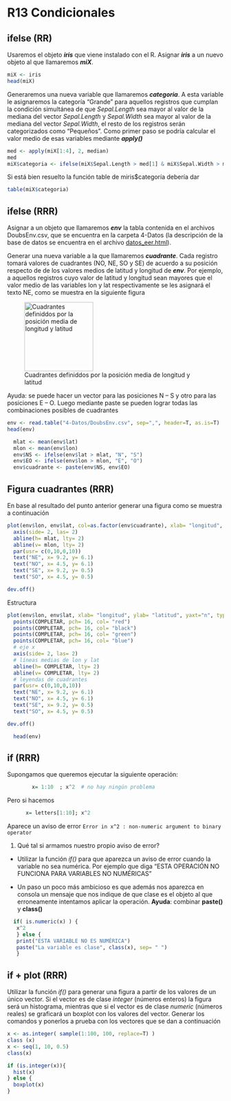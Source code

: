 # R13 Condicionales {-}

## ifelse (RR)

Usaremos el objeto **_iris_** que viene instalado con el R. Asignar **_iris_** a un nuevo objeto al que llamaremos **_miX_**. 

```r
miX <- iris
head(miX)
```

Generaremos una nueva variable que llamaremos **_categoria_**. A esta variable le asignaremos la categoría "Grande" para aquellos registros que cumplan la condición simultánea de que _Sepal.Length_ sea mayor al valor de la mediana del vector  _Sepal.Length_ y  _Sepal.Width_ sea mayor al valor de la mediana del vector _Sepal.Width_, el resto de los registros serán categorizados como "Pequeños". Como primer paso se podría calcular el valor medio de esas variables mediante **_apply()_** 


<!-- RTA -->
```r
med <- apply(miX[1:4], 2, median)
med
miX$categoria <- ifelse(miX$Sepal.Length > med[1] & miX$Sepal.Width > med[2], "Grande", "Pequeño" )
```

Si está bien resuelto la función table de miris$categoría debería dar

```r
table(miX$categoria)
```

## ifelse (RRR)

Asignar a un objeto que llamaremos **_env_** la tabla contenida en el archivos DoubsEnv.csv, que se encuentra en la carpeta 4-Datos (la descripción de la base de datos se encuentra en el archivo [datos_eer.html](datos_eer.html)). 

Generar una nueva variable a la que llamaremos _**cuadrante**_. Cada registro tomará valores de cuadrantes (NO, NE, SO y SE) de acuerdo a su posición respecto de de los valores medios de latitud y longitud de **_env_**. Por ejemplo, a aquellos registros cuyo valor de latitud y longitud sean mayores que el valor medio de las variables lon y lat respectivamente se les asignará el texto NE, como se muestra en la siguiente figura

![Cuadrantes definiddos por la posición media de longitud y latitud](figuras/cuadrantes.png){width=160px height=160px} 

Ayuda: se puede hacer un vector para las posiciones N -- S y otro para las posiciones E -- O. Luego mediante paste se pueden lograr todas las combinaciones posibles de cuadrantes


``` r
env <- read.table("4-Datos/DoubsEnv.csv", sep=",", header=T, as.is=T)
head(env)
```


<!-- RTA -->
```r
  mlat <- mean(env$lat)
  mlon <- mean(env$lon)
  env$NS <- ifelse(env$lat > mlat, "N", "S")
  env$EO <- ifelse(env$lon > mlon, "E", "O")
  env$cuadrante <- paste(env$NS, env$EO)
```

## Figura cuadrantes (RRR)

En base al resultado del punto anterior generar una figura como se muestra a continuación

<!-- RTA -->
```r
plot(env$lon, env$lat, col=as.factor(env$cuadrante), xlab= "longitud", ylab= "latitud", yaxt="n",pch=16)
  axis(side= 2, las= 2)
  abline(h= mlat, lty= 2)
  abline(v= mlon, lty= 2)
  par(usr= c(0,10,0,10))
  text("NE", x= 9.2, y= 6.1)
  text("NO", x= 4.5, y= 6.1)
  text("SE", x= 9.2, y= 0.5)
  text("SO", x= 4.5, y= 0.5)
```

```r
dev.off()
```

Estructura

```r
plot(env$lon, env$lat, xlab= "longitud", ylab= "latitud", yaxt="n", type= "n")
  points(COMPLETAR, pch= 16, col= "red")
  points(COMPLETAR, pch= 16, col= "black")
  points(COMPLETAR, pch= 16, col= "green")
  points(COMPLETAR, pch= 16, col= "blue")
  # eje x
  axis(side= 2, las= 2)
  # líneas medias de lon y lat
  abline(h= COMPLETAR, lty= 2)
  abline(v= COMPLETAR, lty= 2)
  # leyendas de cuadrantes
  par(usr= c(0,10,0,10))
  text("NE", x= 9.2, y= 6.1)
  text("NO", x= 4.5, y= 6.1)
  text("SE", x= 9.2, y= 0.5)
  text("SO", x= 4.5, y= 0.5)
```

```r
dev.off()
```

``` r
  head(env)
```

## if (RRR)

Supongamos que queremos ejecutar la siguiente operación:

``` r
        x= 1:10  ; x^2  # no hay ningún problema
```

Pero si hacemos

``` r
      x= letters[1:10]; x^2 
```                

Aparece un aviso de error `Error in x^2 : non-numeric argument to binary operator`
 
1. Qué tal si armamos nuestro propio aviso de error?

* Utilizar la función _if()_ para que aparezca un aviso de error cuando la variable no sea numérica. Por ejemplo que diga "ESTA OPERACIÓN NO FUNCIONA PARA VARIABLES NO NUMÉRICAS"

* Un paso un poco más ambicioso es que además nos aparezca en consola un mensaje que nos indique de que clase es el objeto al que erroneamente intentamos aplicar la operación. **Ayuda**: combinar **paste()** y **class()**

<!-- RTA -->
```r
  if( is.numeric(x) ) {
   x^2
   } else {
   print("ESTA VARIABLE NO ES NUMÉRICA")
   paste("La variable es clase", class(x), sep= " ")
   }
``` 

## if + plot (RRR)

Utilizar la función _if()_ para generar una figura a partir de los valores de un único vector. Si el vector es de clase _integer_ (números enteros) la figura será un histograma, mientras que si el vector es de clase _numeric_ (números reales) se graficará un boxplot con los valores del vector. Generar los comandos y ponerlos a prueba con los vectores que se dan a continuación 

```r
x <- as.integer( sample(1:100, 100, replace=T) )
class (x)
x <- seq(1, 10, 0.5)
class(x)
```

<!-- RTA -->
```r
if (is.integer(x)){
  hist(x)
} else {
  boxplot(x)
}
```
